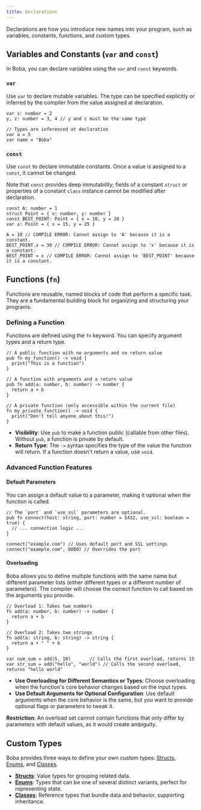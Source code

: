 ```yaml
---
title: Declarations
---
```


Declarations are how you introduce new names into your program, such as variables, constants, functions, and custom types.

## Variables and Constants (`var` and `const`)

In Boba, you can declare variables using the `var` and `const` keywords.

### `var`

Use `var` to declare mutable variables. The type can be specified explicitly or inferred by the compiler from the value assigned at declaration.

```boba
var x: number = 2
y, z: number = 3, 4 // y and z must be the same type

// Types are inferenced at declaration
var a = 5
var name = "Boba"
```

### `const`

Use `const` to declare immutable constants. Once a value is assigned to a `const`, it cannot be changed.

Note that `const` provides deep immutability; fields of a constant `struct` or properties of a constant `class` instance cannot be modified after declaration.

```boba
const A: number = 1
struct Point = { x: number, y: number }
const BEST_POINT: Point = { x = 10, y = 20 }
var x: Point = { x = 15, y = 25 }

A = 10 // COMPILE ERROR: Cannot assign to 'A' because it is a constant.
BEST_POINT.x = 30 // COMPILE ERROR: Cannot assign to 'x' because it is a constant.
BEST_POINT = x // COMPILE ERROR: Cannot assign to 'BEST_POINT' because it is a constant.
```

## Functions (`fn`)

Functions are reusable, named blocks of code that perform a specific task. They are a fundamental building block for organizing and structuring your programs.

### Defining a Function

Functions are defined using the `fn` keyword. You can specify argument types and a return type.

```boba
// A public function with no arguments and no return value
pub fn my_function() -> void {
  print("This is a function")
}

// A function with arguments and a return value
pub fn add(a: number, b: number) -> number {
  return a + b
}

// A private function (only accessible within the current file)
fn my_private_function() -> void {
  print("Don't tell anyone about this!")
}
```

-   **Visibility**: Use `pub` to make a function public (callable from other files). Without `pub`, a function is private by default.
-   **Return Type**: The `->` syntax specifies the type of the value the function will return. If a function doesn't return a value, use `void`.

### Advanced Function Features

#### Default Parameters

You can assign a default value to a parameter, making it optional when the function is called.

```boba
// The `port` and `use_ssl` parameters are optional.
pub fn connect(host: string, port: number = 5432, use_ssl: boolean = true) {
  // ... connection logic ...
}

connect("example.com") // Uses default port and SSL settings
connect("example.com", 8080) // Overrides the port
```

#### Overloading

Boba allows you to define multiple functions with the same name but different parameter lists (either different types or a different number of parameters). The compiler will choose the correct function to call based on the arguments you provide.

```boba
// Overload 1: Takes two numbers
fn add(a: number, b: number) -> number {
  return a + b
}

// Overload 2: Takes two strings
fn add(a: string, b: string) -> string {
  return a + " " + b
}

var num_sum = add(5, 10)       // Calls the first overload, returns 15
var str_sum = add("hello", "world") // Calls the second overload, returns "hello world"
```

-   **Use Overloading for Different Semantics or Types**: Choose overloading when the function's core behavior changes based on the input types.
-   **Use Default Arguments for Optional Configuration**: Use default arguments when the core behavior is the same, but you want to provide optional flags or parameters to tweak it.

**Restriction**: An overload set cannot contain functions that only differ by parameters with default values, as it would create ambiguity.

## Custom Types

Boba provides three ways to define your own custom types: [Structs](./structs), [Enums](./enums), and [Classes](./classes).

-   **[Structs](./structs)**: Value types for grouping related data.
-   **[Enums](./enums)**: Types that can be one of several distinct variants, perfect for representing state.
-   **[Classes](./classes)**: Reference types that bundle data and behavior, supporting inheritance.